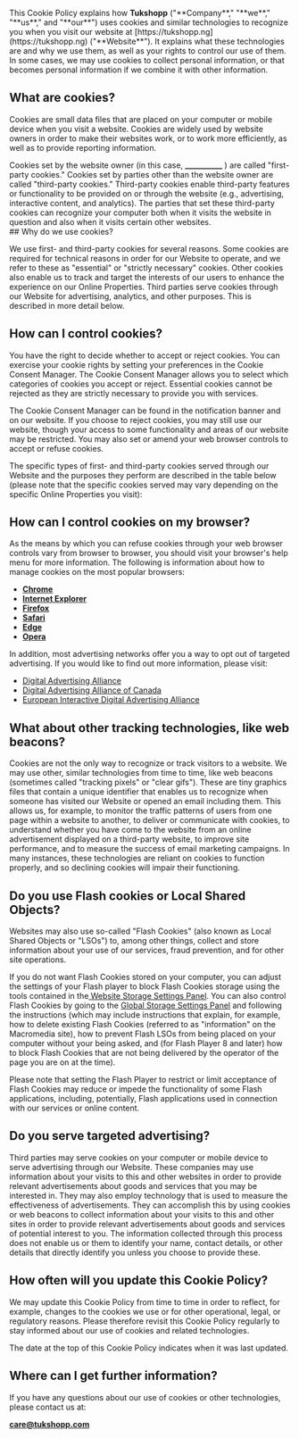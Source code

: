 
<PageLayout title="COOKIE POLICY" 
caption="Last updated September 19, 2024">

<div>
This Cookie Policy explains how <strong>Tukshopp</strong> ("**Company**," "**we**," "**us**," and "**our**") uses cookies and similar technologies to recognize you when you visit our website at [https://tukshopp.ng](https://tukshopp.ng) ("**Website**"). It explains what these technologies are and why we use them, as well as your rights to control our use of them.

</div>
In some cases, we may use cookies to collect personal information, or that becomes personal information if we combine it with other information.

## What are cookies?

Cookies are small data files that are placed on your computer or mobile device when you visit a website. Cookies are widely used by website owners in order to make their websites work, or to work more efficiently, as well as to provide reporting information.

<div>
  Cookies set by the website owner (in this case, <strong>__________</strong> ) are called
  "first-party cookies." Cookies set by parties other than the website owner are called "third-party
  cookies." Third-party cookies enable third-party features or functionality to be provided on or
  through the website (e.g., advertising, interactive content, and analytics). The parties that set
  these third-party cookies can recognize your computer both when it visits the website in question
  and also when it visits certain other websites.
</div>
## Why do we use cookies?

We use first- and third-party cookies for several reasons. Some cookies are required for technical reasons in order for our Website to operate, and we refer to these as "essential" or "strictly necessary" cookies. Other cookies also enable us to track and target the interests of our users to enhance the experience on our Online Properties. Third parties serve cookies through our Website for advertising, analytics, and other purposes. This is described in more detail below.

## How can I control cookies?

You have the right to decide whether to accept or reject cookies. You can exercise your cookie rights by setting your preferences in the Cookie Consent Manager. The Cookie Consent Manager allows you to select which categories of cookies you accept or reject. Essential cookies cannot be rejected as they are strictly necessary to provide you with services.

The Cookie Consent Manager can be found in the notification banner and on our website. If you choose to reject cookies, you may still use our website, though your access to some functionality and areas of our website may be restricted. You may also set or amend your web browser controls to accept or refuse cookies.

The specific types of first- and third-party cookies served through our Website and the purposes they perform are described in the table below (please note that the specific cookies served may vary depending on the specific Online Properties you visit):

## How can I control cookies on my browser?

As the means by which you can refuse cookies through your web browser controls vary from browser to browser, you should visit your browser's help menu for more information. The following is information about how to manage cookies on the most popular browsers:

- **[Chrome](https://support.google.com/chrome/answer/95647#zippy=%2Callow-or-block-cookies)**
- **[Internet Explorer](https://support.microsoft.com/en-us/windows/manage-cookies-in-microsoft-edge-view-allow-block-delete-and-use-168dab11-0753-043d-7c16-ede5947fc64d)**
- **[Firefox](https://support.mozilla.org/en-US/kb/enhanced-tracking-protection-firefox-desktop?redirectslug=enable-and-disable-cookies-website-preferences&redirectlocale=en-US)**
- **[Safari](https://support.apple.com/en-ie/guide/safari/sfri11471/mac)**
- **[Edge](https://support.microsoft.com/en-us/windows/microsoft-edge-browsing-data-and-privacy-bb8174ba-9d73-dcf2-9b4a-c582b4e640dd)**
- **[Opera](https://help.opera.com/en/latest/web-preferences/)**

In addition, most advertising networks offer you a way to opt out of targeted advertising. If you would like to find out more information, please visit:

- [Digital Advertising Alliance](https://optout.aboutads.info/?c=2&lang=EN)
- [Digital Advertising Alliance of Canada](https://youradchoices.ca/)
- [European Interactive Digital Advertising Alliance](https://www.youronlinechoices.com/)

## What about other tracking technologies, like web beacons?

Cookies are not the only way to recognize or track visitors to a website. We may use other, similar technologies from time to time, like web beacons (sometimes called "tracking pixels" or "clear gifs"). These are tiny graphics files that contain a unique identifier that enables us to recognize when someone has visited our Website or opened an email including them. This allows us, for example, to monitor the traffic patterns of users from one page within a website to another, to deliver or communicate with cookies, to understand whether you have come to the website from an online advertisement displayed on a third-party website, to improve site performance, and to measure the success of email marketing campaigns. In many instances, these technologies are reliant on cookies to function properly, and so declining cookies will impair their functioning.

## Do you use Flash cookies or Local Shared Objects?

Websites may also use so-called "Flash Cookies" (also known as Local Shared Objects or "LSOs") to, among other things, collect and store information about your use of our services, fraud prevention, and for other site operations.

If you do not want Flash Cookies stored on your computer, you can adjust the settings of your Flash player to block Flash Cookies storage using the tools contained in the[ Website Storage Settings Panel](https://www.macromedia.com/support/documentation/en/flashplayer/help/settings_manager07.html). You can also control Flash Cookies by going to the [Global Storage Settings Panel](https://www.macromedia.com/support/documentation/en/flashplayer/help/settings_manager03.html) and following the instructions (which may include instructions that explain, for example, how to delete existing Flash Cookies (referred to as "information" on the Macromedia site), how to prevent Flash LSOs from being placed on your computer without your being asked, and (for Flash Player 8 and later) how to block Flash Cookies that are not being delivered by the operator of the page you are on at the time).

Please note that setting the Flash Player to restrict or limit acceptance of Flash Cookies may reduce or impede the functionality of some Flash applications, including, potentially, Flash applications used in connection with our services or online content.

## Do you serve targeted advertising?

Third parties may serve cookies on your computer or mobile device to serve advertising through our Website. These companies may use information about your visits to this and other websites in order to provide relevant advertisements about goods and services that you may be interested in. They may also employ technology that is used to measure the effectiveness of advertisements. They can accomplish this by using cookies or web beacons to collect information about your visits to this and other sites in order to provide relevant advertisements about goods and services of potential interest to you. The information collected through this process does not enable us or them to identify your name, contact details, or other details that directly identify you unless you choose to provide these.

## How often will you update this Cookie Policy?

We may update this Cookie Policy from time to time in order to reflect, for example, changes to the cookies we use or for other operational, legal, or regulatory reasons. Please therefore revisit this Cookie Policy regularly to stay informed about our use of cookies and related technologies.

The date at the top of this Cookie Policy indicates when it was last updated.

## Where can I get further information?

If you have any questions about our use of cookies or other technologies, please contact us at:

<strong>care@tukshopp.com</strong>
</PageLayout>
